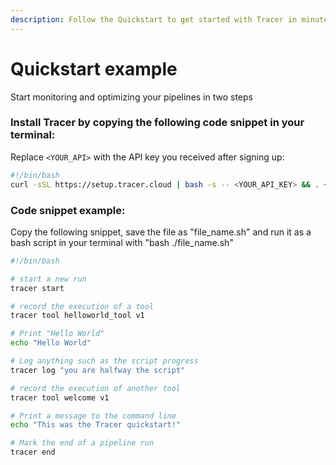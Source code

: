 ```yaml
---
description: Follow the Quickstart to get started with Tracer in minutes before diving into the details.
---
```



# Quickstart example

Start monitoring and optimizing your pipelines in two steps

<Steps>

### Install Tracer by copying the following code snippet in your terminal:

Replace `<YOUR_API>` with the API key you received after signing up:

```bash
#!/bin/bash
curl -sSL https://setup.tracer.cloud | bash -s -- <YOUR_API_KEY> && . ~/.bashrc && tracer help
```

### Code snippet example:

Copy the following snippet, save the file as "file_name.sh" and run it as a bash script in your terminal with "bash ./file_name.sh"

```bash
#!/bin/bash

# start a new run
tracer start

# record the execution of a tool
tracer tool helloworld_tool v1

# Print "Hello World"
echo "Hello World"

# Log anything such as the script progress
tracer log "you are halfway the script"

# record the execution of another tool
tracer tool welcome v1

# Print a message to the command line
echo "This was the Tracer quickstart!"

# Mark the end of a pipeline run
tracer end
```

</Steps>
